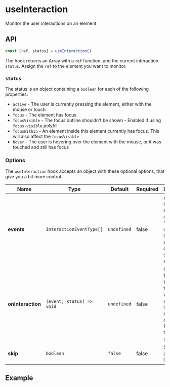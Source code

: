 
<Meta title="Hooks/useInteraction" />

# useInteraction

Monitor the user interactions on an element

## API

```js
const [ref, status] = useInteraction()
```

The hook returns an Array with a `ref` function, and the current interaction `status`.
Assign the `ref` to the element you want to monitor.

### `status`

The status is an object containing a `boolean` for each of the following properties:

- `active` - The user is currently pressing the element, either with the mouse or touch
- `focus` - The element has focus
- `focusVisible` - The focus outline shouldn't be shown - Enabled if using `focus-visible` polyfill
- `focusWithin` - An element inside this element currently has focus. This will also affect the `focusVisible`
- `hover` - The user is hovering over the element with the mouse, or it was touched and still has focus

### Options

The `useInteraction` hook accepts an object with these optional options, that give you a bit more control.

| Name              | Type                      | Default     | Required | Description                                                                                           |
| ----------------- | ------------------------- | ----------- | -------- | ----------------------------------------------------------------------------------------------------- |
| **events**        | `InteractionEventType[]`  | `undefined` | false    | A custom list of events to monitor for. You can use this to limit updates to only a subset of events. |
| **onInteraction** | `(event, status) => void` | `undefined` | false    | Callback function that's triggered whenever an interaction event occurs. Receives the new `status`.   |
| **skip**          | `boolean`                 | `false`     | false    | Skip adding any event listeners.                                                                      |

## Example

<Canvas>
  <Story story={stories.Example} />
</Canvas>

<Canvas>
  <Story story={stories.FocusWithin} />
</Canvas>

<Canvas>
  <Story story={stories.CustomEvents} />
</Canvas>

<Canvas>
  <Story story={stories.Skip} />
</Canvas>
